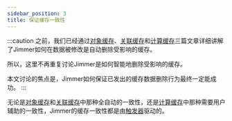 ```yaml
---
sidebar_position: 3
title: 保证缓存一致性
---
```


:::caution
之前，我们已经通过[对象缓存](./cache-type/object)、[关联缓存](./cache-type/association)和[计算缓存](./cache-type/calculation)三篇文章详细讲解了Jimmer如何在数据被修改是自动删除受影响的缓存。

所以，这里不再重复讨论Jimmer是如何智能地删除受影响的缓存。

本文讨论的焦点是，Jimmer如何保证已发出的缓存数据删除行为最终一定能成功。
:::

无论是[对象缓存](./cache-type/object)和[关联缓存](./cache-type/association)中那种全自动的一致性，还是[计算缓存](./cache-type/calculation)中那种需要用户辅助的一致性，Jimmer的缓存一致性都是由[触发器](../mutation/trigger)驱动的。

